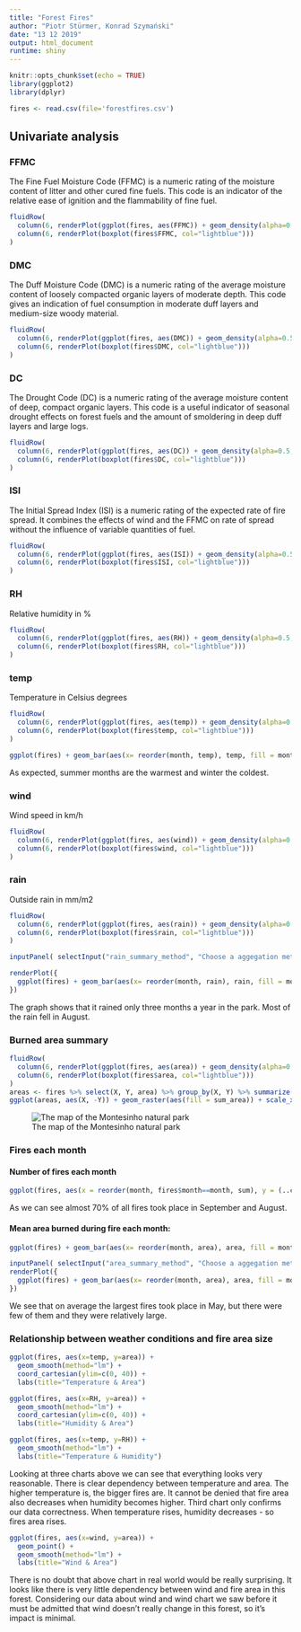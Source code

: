 ```yaml
---
title: "Forest Fires"
author: "Piotr Stürmer, Konrad Szymański"
date: "13 12 2019"
output: html_document
runtime: shiny
---
```


```r
knitr::opts_chunk$set(echo = TRUE)
library(ggplot2)
library(dplyr)
```

```r
fires <- read.csv(file='forestfires.csv')
```

## Univariate analysis

### FFMC
The Fine Fuel Moisture Code (FFMC) is a numeric rating of the moisture content of litter and other cured fine fuels. This code is an indicator of the relative ease of ignition and the flammability of fine fuel.

```r
fluidRow(
  column(6, renderPlot(ggplot(fires, aes(FFMC)) + geom_density(alpha=0.5, fill="green"))),
  column(6, renderPlot(boxplot(fires$FFMC, col="lightblue")))
)
```

### DMC
The Duff Moisture Code (DMC) is a numeric rating of the average moisture content of loosely compacted organic layers of moderate depth. This code gives an indication of fuel consumption in moderate duff layers and medium-size woody material. 

```r
fluidRow(
  column(6, renderPlot(ggplot(fires, aes(DMC)) + geom_density(alpha=0.5, fill="green"))),
  column(6, renderPlot(boxplot(fires$DMC, col="lightblue")))
)
```

### DC
The Drought Code (DC) is a numeric rating of the average moisture content of deep, compact organic layers. This code is a useful indicator of seasonal drought effects on forest fuels and the amount of smoldering in deep duff layers and large logs.

```r
fluidRow(
  column(6, renderPlot(ggplot(fires, aes(DC)) + geom_density(alpha=0.5, fill="green"))),
  column(6, renderPlot(boxplot(fires$DC, col="lightblue")))
)
```

### ISI
The Initial Spread Index (ISI) is a numeric rating of the expected rate of fire spread. It combines the effects of wind and the FFMC on rate of spread without the influence of variable quantities of fuel.
```r
fluidRow(
  column(6, renderPlot(ggplot(fires, aes(ISI)) + geom_density(alpha=0.5, fill="green"))),
  column(6, renderPlot(boxplot(fires$ISI, col="lightblue")))
)
```

### RH
Relative humidity in %
```r
fluidRow(
  column(6, renderPlot(ggplot(fires, aes(RH)) + geom_density(alpha=0.5, fill="green"))),
  column(6, renderPlot(boxplot(fires$RH, col="lightblue")))
)
```

### temp
Temperature in Celsius degrees
```r
fluidRow(
  column(6, renderPlot(ggplot(fires, aes(temp)) + geom_density(alpha=0.5, fill="green"))),
  column(6, renderPlot(boxplot(fires$temp, col="lightblue")))
)
```

```r
ggplot(fires) + geom_bar(aes(x= reorder(month, temp), temp, fill = month), position = "dodge", stat = "summary", fun.y = "mean")
```

As expected, summer months are the warmest and winter the coldest.

### wind
Wind speed in km/h
```r
fluidRow(
  column(6, renderPlot(ggplot(fires, aes(wind)) + geom_density(alpha=0.5, fill="green"))),
  column(6, renderPlot(boxplot(fires$wind, col="lightblue")))
)
```

### rain
Outside rain in mm/m2
```r
fluidRow(
  column(6, renderPlot(ggplot(fires, aes(rain)) + geom_density(alpha=0.5, fill="green"))),
  column(6, renderPlot(boxplot(fires$rain, col="lightblue")))
)
```

```r
inputPanel( selectInput("rain_summary_method", "Choose a aggegation methon:", list('method'=c("mean", "sum"))))

renderPlot({
  ggplot(fires) + geom_bar(aes(x= reorder(month, rain), rain, fill = month), position = "dodge", stat = "summary", fun.y = input$rain_summary_method)
})
```
The graph shows that it rained only three months a year in the park. Most of the rain fell in August.

### Burned area summary
```r
fluidRow(
  column(6, renderPlot(ggplot(fires, aes(area)) + geom_density(alpha=0.5, fill="green"))),
  column(6, renderPlot(boxplot(fires$area, col="lightblue")))
)
areas <- fires %>% select(X, Y, area) %>% group_by(X, Y) %>% summarize(sum_area = sum(area))
ggplot(areas, aes(X, -Y)) + geom_raster(aes(fill = sum_area)) + scale_x_continuous(breaks=seq(0,10,1)) + scale_y_continuous(breaks=seq(1,10,1))
```
![The map of the Montesinho natural park](parkMap.png)

### Fires each month
#### Number of fires each month
```r
ggplot(fires, aes(x = reorder(month, fires$month==month, sum), y = (..count..)/sum(..count..), fill=month)) + geom_bar(stat = "count")  + labs(x='month', y='% of total number of fires')
```

As we can see almost 70% of all fires took place in September and August.

#### Mean area burned during fire each month:
```r
ggplot(fires) + geom_bar(aes(x= reorder(month, area), area, fill = month), position = "dodge", stat = "summary", fun.y = "mean")

inputPanel( selectInput("area_summary_method", "Choose a aggegation methon:", list('method'=c("mean", "sum"))))
renderPlot({
  ggplot(fires) + geom_bar(aes(x= reorder(month, area), area, fill = month), position = "dodge", stat = "summary", fun.y = input$area_summary_method)
})
```

We see that on average the largest fires took place in May, but there were few of them and they were relatively large.

### Relationship between weather conditions and fire area size

```r
ggplot(fires, aes(x=temp, y=area)) + 
  geom_smooth(method="lm") +
  coord_cartesian(ylim=c(0, 40)) +
  labs(title="Temperature & Area")
```

```r
ggplot(fires, aes(x=RH, y=area)) + 
  geom_smooth(method="lm") +
  coord_cartesian(ylim=c(0, 40)) +
  labs(title="Humidity & Area")
```

```r
ggplot(fires, aes(x=temp, y=RH)) + 
  geom_smooth(method="lm") +
  labs(title="Temperature & Humidity")
```

Looking at three charts above we can see that everything looks very reasonable. There is clear dependency between temperature and area. The higher temperature is, the bigger fires are. It cannot be denied that fire area also decreases when humidity becomes higher. Third chart only confirms our data correctness. When temperature rises, humidity decreases - so fires area rises.


```r
ggplot(fires, aes(x=wind, y=area)) + 
  geom_point() + 
  geom_smooth(method="lm") +
  labs(title="Wind & Area")
```

There is no doubt that above chart in real world would be really surprising. It looks like there is very little dependency between wind and fire area in this forest. Considering our data about wind and wind chart we saw before it must be admitted that wind doesn't really change in this forest, so it's impact is minimal.



